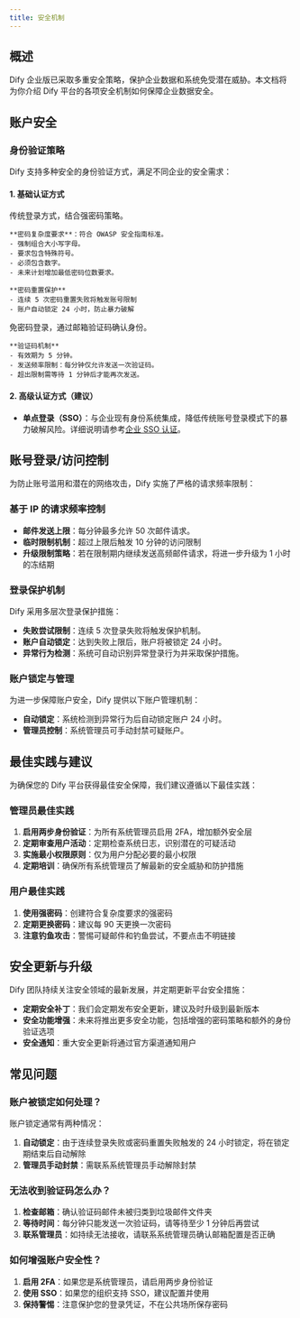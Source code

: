 ```yaml
---
title: 安全机制
---
```


## 概述

Dify 企业版已采取多重安全策略，保护企业数据和系统免受潜在威胁。本文档将为你介绍 Dify 平台的各项安全机制如何保障企业数据安全。

## 账户安全

### 身份验证策略

Dify 支持多种安全的身份验证方式，满足不同企业的安全需求：

#### 1. 基础认证方式

<Tabs>
  <Tab title="邮箱 + 密码登录">
    传统登录方式，结合强密码策略。
    
    **密码复杂度要求**：符合 OWASP 安全指南标准。
    - 强制组合大小写字母。
    - 要求包含特殊符号。
    - 必须包含数字。
    - 未来计划增加最低密码位数要求。
    
    **密码重置保护**
    - 连续 5 次密码重置失败将触发账号限制
    - 账户自动锁定 24 小时，防止暴力破解
  </Tab>
  
  <Tab title="邮箱 + 验证码登录">
    免密码登录，通过邮箱验证码确认身份。
    
    **验证码机制**
    - 有效期为 5 分钟。
    - 发送频率限制：每分钟仅允许发送一次验证码。
    - 超出限制需等待 1 分钟后才能再次发送。
  </Tab>
</Tabs>

#### 2. 高级认证方式（建议）

- **单点登录（SSO）**：与企业现有身份系统集成，降低传统账号登录模式下的暴力破解风险。详细说明请参考[企业 SSO 认证](/zh-cn/administrator-guide/sso/introduction)。

## 账号登录/访问控制

为防止账号滥用和潜在的网络攻击，Dify 实施了严格的请求频率限制：

### 基于 IP 的请求频率控制

- **邮件发送上限**：每分钟最多允许 50 次邮件请求。
- **临时限制机制**：超过上限后触发 10 分钟的访问限制
- **升级限制策略**：若在限制期内继续发送高频邮件请求，将进一步升级为 1 小时的冻结期

### 登录保护机制

Dify 采用多层次登录保护措施：

- **失败尝试限制**：连续 5 次登录失败将触发保护机制。
- **账户自动锁定**：达到失败上限后，账户将被锁定 24 小时。
- **异常行为检测**：系统可自动识别异常登录行为并采取保护措施。

### 账户锁定与管理

为进一步保障账户安全，Dify 提供以下账户管理机制：

- **自动锁定**：系统检测到异常行为后自动锁定账户 24 小时。
- **管理员控制**：系统管理员可手动封禁可疑账户。

## 最佳实践与建议

为确保您的 Dify 平台获得最佳安全保障，我们建议遵循以下最佳实践：

### 管理员最佳实践

1. **启用两步身份验证**：为所有系统管理员启用 2FA，增加额外安全层
2. **定期审查用户活动**：定期检查系统日志，识别潜在的可疑活动
3. **实施最小权限原则**：仅为用户分配必要的最小权限
4. **定期培训**：确保所有系统管理员了解最新的安全威胁和防护措施

### 用户最佳实践

1. **使用强密码**：创建符合复杂度要求的强密码
2. **定期更换密码**：建议每 90 天更换一次密码
3. **注意钓鱼攻击**：警惕可疑邮件和钓鱼尝试，不要点击不明链接

## 安全更新与升级

Dify 团队持续关注安全领域的最新发展，并定期更新平台安全措施：

- **定期安全补丁**：我们会定期发布安全更新，建议及时升级到最新版本
- **安全功能增强**：未来将推出更多安全功能，包括增强的密码策略和额外的身份验证选项
- **安全通知**：重大安全更新将通过官方渠道通知用户

## 常见问题

### 账户被锁定如何处理？

账户锁定通常有两种情况：
1. **自动锁定**：由于连续登录失败或密码重置失败触发的 24 小时锁定，将在锁定期结束后自动解除
2. **管理员手动封禁**：需联系系统管理员手动解除封禁

### 无法收到验证码怎么办？

1. **检查邮箱**：确认验证码邮件未被归类到垃圾邮件文件夹
2. **等待时间**：每分钟只能发送一次验证码，请等待至少 1 分钟后再尝试
3. **联系管理员**：如持续无法接收，请联系系统管理员确认邮箱配置是否正确

### 如何增强账户安全性？

1. **启用 2FA**：如果您是系统管理员，请启用两步身份验证
2. **使用 SSO**：如果您的组织支持 SSO，建议配置并使用
3. **保持警惕**：注意保护您的登录凭证，不在公共场所保存密码
